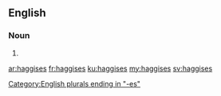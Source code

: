 ==English==

===Noun===
{{head|en|plural}}

# {{plural of|haggis|lang=en|nocat=1}}

[[Category:English plurals ending in "-es"]]

[[ar:haggises]]
[[fr:haggises]]
[[ku:haggises]]
[[my:haggises]]
[[sv:haggises]]